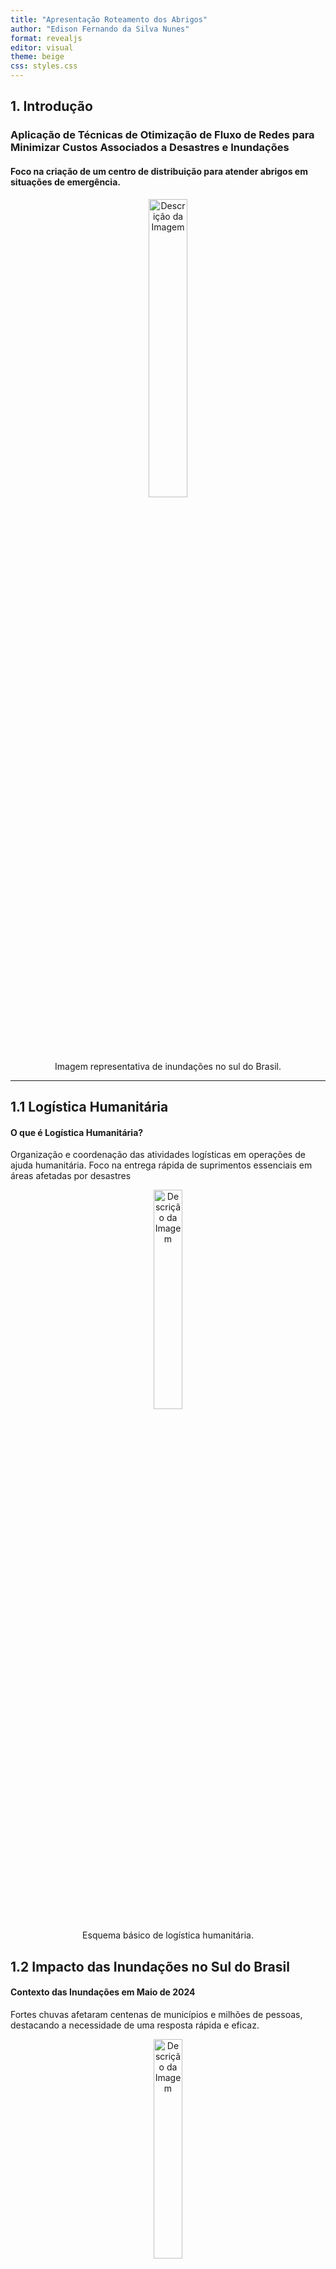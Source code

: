 ```yaml
---
title: "Apresentação Roteamento dos Abrigos"
author: "Edison Fernando da Silva Nunes"
format: revealjs
editor: visual
theme: beige
css: styles.css
---
```


## 1. Introdução

### Aplicação de Técnicas de Otimização de Fluxo de Redes para Minimizar Custos Associados a Desastres e Inundações

#### Foco na criação de um centro de distribuição para atender abrigos em situações de emergência.


<div style="text-align: center;">
  <img src="https://www.rbsdirect.com.br/filestore/7/7/1/7/1/8/4_b5dab759f432dfb/4817177_55d7fe199d70eeb.jpg?w=1400" alt="Descrição da Imagem" style="width: 35%;">
</div>
<p style="text-align: center;">Imagem representativa de inundações no sul do Brasil.</p>

------------------------------------------------------------------------

## 1.1 Logística Humanitária

#### O que é Logística Humanitária?

Organização e coordenação das atividades logísticas em operações de ajuda humanitária. Foco na entrega rápida de suprimentos essenciais em áreas afetadas por desastres

<div style="text-align: center;">
  <img src="https://github.com/efsnunes/efsnunes.github.io/raw/main/cicloLHtempo.png" alt="Descrição da Imagem" style="width: 30%;">
</div>

<p style="text-align: center;">Esquema básico de logística humanitária.</p>


## 1.2 Impacto das Inundações no Sul do Brasil

#### Contexto das Inundações em Maio de 2024

Fortes chuvas afetaram centenas de municípios e milhões de pessoas, destacando a necessidade de uma resposta rápida e eficaz. 

<div style="text-align: center;">
  <img src="https://www.oaltouruguai.com.br/_imagens/noticias/b3727975efdc1668e57d7b2ccc6f6e64.jpeg" alt="Descrição da Imagem" style="width: 30%;">
</div>

<p style="text-align: center;">Dados sobre os municípios afetados, número de pessoas impactadas, feridos e óbitos.</p>

------------------------------------------------------------------------

## 2. Justificativa

#### Por que este Estudo é Importante?

Aumentar a eficiência na distribuição de recursos e minimizar custos em operações de socorro. Melhorar a resiliência das comunidades afetadas

<div style="text-align: center;">
  <img src="https://projetocolabora.com.br/wp-content/uploads/2024/05/20240508chuvasrspets2-anselmocunhaafp-000-34qn8f3.jpg" alt="Descrição da Imagem" style="width: 50%;">
</div>

<p style="text-align: center;">Necessidade de estratégias eficazes de logística humanitária.</p>





------------------------------------------------------------------------

## 3. Objetivos

### 3.1 Objetivo Geral:

Aplicar técnicas de otimização de fluxo de redes para minimizar os custos de resposta a desastres.

------------------------------------------------------------------------

## 3. Objetivos

### 3.2 Objetivos Específicos:

```         
1.Analisar padrões de inundações. 
2.Desenvolver um modelo de otimização de fluxo de redes. 
3.Avaliar a eficácia do modelo. 
4.Propor recomendações para estratégias de logística humanitária.
```

## 4. METODOLOGIA

#### 4.1. Coleta de Dados

Dados meteorológicos, relatórios de desastres e informações sobre infraestrutura serão coletados para análise.

## 4. Metodologia

#### 4.2 Desenvolvimento do Modelo:

Modelo de otimização de fluxo de redes com variáveis-chave.

## 4. METODOLOGIA

#### 4.3. Simulação e Análise

O modelo será simulado usando dados reais das inundações de 2024 no Rio Grande do Sul, focando na eficiência de distribuição e na redução de custos operacionais. Testes de sensibilidade serão realizados para avaliar diferentes cenários.

## 5. Problemas de Localização de P-Medianas

Minimização da distância média e identificação de locais ideais para centros de distribuição. 
<div style="text-align: center;">
  <img src="https://github.com/efsnunes/efsnunes.github.io/raw/main/p-medianas.png" alt="Descrição da Imagem" style="width: 50%;">
</div>

<p style="text-align: center;">Esquema de p-medianas aplicadas a um mapa de uma região afetada.</p>


## 6. Problemas de Roteamento de Veículos (PRV)

Determinação de rotas otimizadas para serviços de emergência, com foco na minimização de custos.

<div style="text-align: center;">
  <img src="https://upload.wikimedia.org/wikipedia/commons/3/30/PRVC.jpg" alt="Descrição da Imagem" style="width: 50%;">
</div>

<p style="text-align: center;">Exemplo de rotas otimizadas para veículos de socorro
.</p>
<p style="text-align: center;">Importância do PRV na logística humanitária.</p>


------------------------------------------------------------------------

## 7. Formulação Matemática para PRV

Exibição das equações matemáticas de minimização de custos e restrições do modelo.

$z= \sum{i,j}^{}\left ( c{ij} \sum{k}^{}x{ijk}\right)$

Sujeito a:

$\sum{k}^{}y{ik}=1\quad \text{para} \quad i=2,...,n \sum{k}^{}y{ik}=m  \quad \text{para} \quad  i=1$

$\sum{i}^{}q{i}y_{ik}\leqslant Q_{k} \quad \text{para} \quad k=1,...,m$

$\sum{j}^{}x{ijk}\leqslant \sum{x{jik}}=y_{ik} \quad \text{para} \quad i=1,...,n \quad k=1,...,m$ $y_{ik}\in \left\{0,1 \right\} \quad \text{para} \quad i=1,...,n\quad k=1,...,m$ $x_{ik}\in \left\{0,1 \right\} \quad \text{para} \quad i,j=1,...,n \quad k=1,...,m$


------------------------------------------------------------------------

## 8. Conclusão

Aplicar técnicas de roteamento e modelos de p-medianas pode melhorar a logística humanitária, aumentar a eficiência e reduzir custos em desastres.

<div style="text-align: center;">
  <img src="https://github.com/efsnunes/efsnunes.github.io/raw/main/cicloLH.png" alt="Descrição da Imagem" style="width: 50%;">
</div>

<p style="text-align: center;">Infográfico de impacto positivo na comunidade.</p>
<p style="text-align: center;">Implicações para políticas públicas e estratégias de gestão de desastres.</p>







------------------------------------------------------------------------

## 9. Recomendações

Implementação prática das técnicas estudadas, formação de parcerias com agências de resposta a emergências e desenvolvimento contínuo de modelos otimizados.

<div style="text-align: center;">
  <img src="https://github.com/efsnunes/efsnunes.github.io/raw/main/capacita%C3%A7%C3%A3oLH.png" alt="Descrição da Imagem" style="width: 50%;">



<div>
<ul class="pagination">
<li class="page-item disabled">
<a class="page-link" href="index.html"><font style="vertical-align: inherit;"><font style="vertical-align: inherit;">«</font></font></a>
</li>
<li class="page-item active">
<a class="page-link" href="index.html"><font style="vertical-align: inherit;"><font style="vertical-align: inherit;">1</font></font></a>
</li>
<li class="page-item">
<a class="page-link" href="pagina2.html"><font style="vertical-align: inherit;"><font style="vertical-align: inherit;">2</font></font></a>
</li>
<li class="page-item">
<a class="page-link" href="pagina3.html"><font style="vertical-align: inherit;"><font style="vertical-align: inherit;">3</font></font></a>
</li>
<li class="page-item">
<a class="page-link" href="pagina4.html"><font style="vertical-align: inherit;"><font style="vertical-align: inherit;">4</font></font></a>
</li>
</li>
</ul>
</div>
<div>

```r

```
